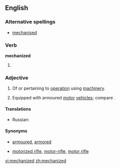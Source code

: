 ==English==

===Alternative spellings===
* [[mechanised]]

===Verb===
'''mechanized'''

# {{past of|[[mechanize]]}}

===Adjective===
{{en-adj}}

# Of or pertaining to [[operation]] using [[machinery]].
# {{military}} Equipped with armoured [[motor]] [[vehicle]]s; compare {{term|motorized||equipped with unarmoured vehicles}}.

====Translations====
* Russian: {{t|ru|механизированный|tr=mexanizírovannyj}}

====Synonyms====
* {{sense|military}} [[armoured]], [[armored]]
* {{sense|military}} [[motorized rifle]], [[motor-rifle]], [[motor rifle]] {{qualifier|Soviet|Russian}}

[[vi:mechanized]]
[[zh:mechanized]]
